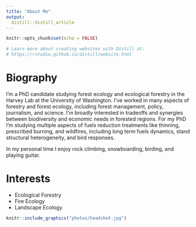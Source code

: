 ```yaml
---
title: "About Me"
output: 
  distill::distill_article
---
```

```r
knitr::opts_chunk$set(echo = FALSE)

# Learn more about creating websites with Distill at:
# https://rstudio.github.io/distill/website.html

```

# Biography

I'm a PhD candidate studying forest ecology and ecological forestry in the Harvey Lab at the University of Washington.  I've worked in many aspects of forestry and forest ecology, including forest management, policy, journalism, and science.  I'm broadly interested in tradeoffs and synergies between biodiversity and economic needs in forested regions.  For my PhD I'm studying multiple aspects of fuels reduction treatments like thinning, prescribed burning, and wildfires, including long term fuels dynamics, stand structural heterogeneity, and bird responses.

In my personal time I enjoy rock climbing, snowboarding, birding, and playing guitar.

# Interests
- Ecological Forestry
- Fire Ecology
- Landscape Ecology

```r
knitr::include_graphics("photos/headshot.jpg")
```

